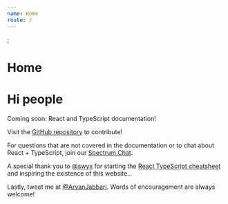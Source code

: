 ```yaml
---
name: Home
route: /
---
```


<SEO title="Home" />;

# Home

# Hi people

Coming soon: React and TypeScript documentation!

<MailingListForm />

Visit the [GitHub repository](https://github.com/AryanJ-NYC/reactandtypescript.dev) to contribute!

For questions that are not covered in the documentation or to chat about React + TypeScript, join our [Spectrum Chat](https://spectrum.chat/react-and-typescript).

A special thank you to [@swyx](https://twitter.com/swyx) for starting the [React TypeScript cheatsheet](https://github.com/typescript-cheatsheets/react-typescript-cheatsheet) and inspiring the existence of this website..

Lastly, tweet me at [@AryanJabbari](https://twitter.com/AryanJabbari). Words of encouragement are always welcome!

